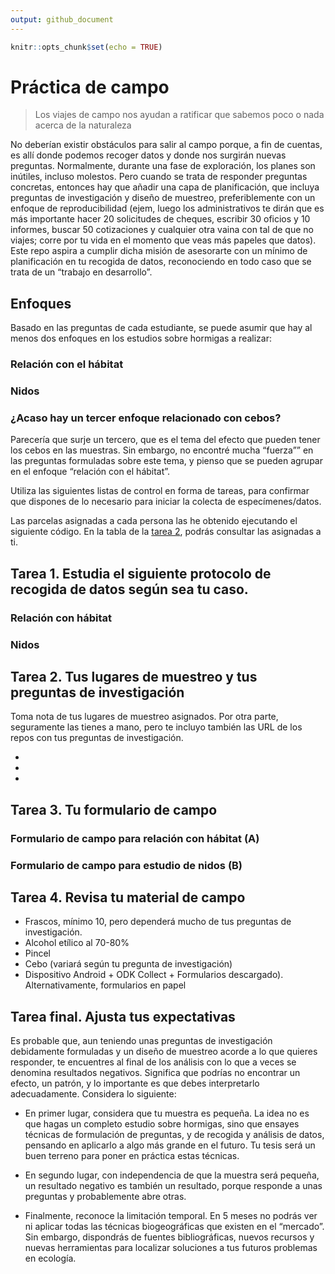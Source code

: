 ```yaml
---
output: github_document
---
```


```r
knitr::opts_chunk$set(echo = TRUE)
```

# Práctica de campo

>Los viajes de campo nos ayudan a ratificar que sabemos poco o nada acerca de la naturaleza

No deberían existir obstáculos para salir al campo porque, a fin de cuentas, es allí donde podemos recoger datos y donde nos surgirán nuevas preguntas. Normalmente, durante una fase de exploración, los planes son inútiles, incluso molestos. Pero cuando se trata de responder preguntas concretas, entonces hay que añadir una capa de planificación, que incluya preguntas de investigación y diseño de muestreo, preferiblemente con un enfoque de reproducibilidad (ejem, luego los administrativos te dirán que es más importante hacer 20 solicitudes de cheques, escribir 30 oficios y 10 informes, buscar 50 cotizaciones y cualquier otra vaina con tal de que no viajes; corre por tu vida en el momento que veas más papeles que datos). Este repo aspira a cumplir dicha misión de asesorarte con un mínimo de planificación en tu recogida de datos, reconociendo en todo caso que se trata de un "trabajo en desarrollo".

## Enfoques

Basado en las preguntas de cada estudiante, se puede asumir que hay al menos dos enfoques en los estudios sobre hormigas a realizar:

### Relación con el hábitat

### Nidos

### ¿Acaso hay un tercer enfoque relacionado con cebos?

Parecería que surje un tercero, que es el tema del efecto que pueden tener los cebos en las muestras. Sin embargo, no encontré mucha "fuerza"" en las preguntas formuladas sobre este tema, y pienso que se pueden agrupar en el enfoque "relación con el hábitat".

Utiliza las siguientes listas de control en forma de tareas, para confirmar que dispones de lo necesario para iniciar la colecta de especímenes/datos.

Las parcelas asignadas a cada persona las he obtenido ejecutando el siguiente código. En la tabla de la [tarea 2](#tarea-2-tus-lugares-de-muestreo-y-tus-preguntas-de-investigación), podrás consultar las asignadas a ti.


## Tarea 1. Estudia el siguiente protocolo de recogida de datos según sea tu caso.

### Relación con hábitat

### Nidos


## Tarea 2. Tus lugares de muestreo y tus preguntas de investigación

Toma nota de tus lugares de muestreo asignados. Por otra parte, seguramente las tienes a mano, pero te incluyo también las URL de los repos con tus preguntas de investigación.

* 
* 
* 

## Tarea 3. Tu formulario de campo

### Formulario de campo para relación con hábitat (A)

### Formulario de campo para estudio de nidos (B)

## Tarea 4. Revisa tu material de campo

* Frascos, mínimo 10, pero dependerá mucho de tus preguntas de investigación.
* Alcohol etílico al 70-80%
* Pincel
* Cebo (variará según tu pregunta de investigación)
* Dispositivo Android + ODK Collect + Formularios descargado). Alternativamente, formularios en papel


## Tarea final. Ajusta tus expectativas

Es probable que, aun teniendo unas preguntas de investigación debidamente formuladas y un diseño de muestreo acorde a lo que quieres responder, te encuentres al final de los análisis con lo que a veces se denomina resultados negativos. Significa que podrías no encontrar un efecto, un patrón, y lo importante es que debes interpretarlo adecuadamente. Considera lo siguiente:

* En primer lugar, considera que tu muestra es pequeña. La idea no es que hagas un completo estudio sobre hormigas, sino que ensayes técnicas de formulación de preguntas, y de recogida y análisis de datos, pensando en aplicarlo a algo más grande en el futuro. Tu tesis será un buen terreno para poner en práctica estas técnicas.

* En segundo lugar, con independencia de que la muestra será pequeña, un resultado negativo es también un resultado, porque responde a unas preguntas y probablemente abre otras.

* Finalmente, reconoce la limitación temporal. En 5 meses no podrás ver ni aplicar todas las técnicas biogeográficas que existen en el "mercado". Sin embargo, dispondrás de fuentes bibliográficas, nuevos recursos y nuevas herramientas para localizar soluciones a tus futuros problemas en ecología.
